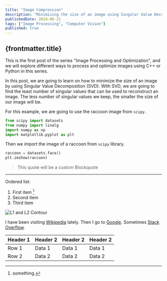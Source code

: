 ```yaml
---
title: "Image Compression"
description: "Minimizing the size of an image using Singular Value Decomposition"
publishedDate: 2024-06-21
tags: ["Image Processing", "Computer Vision"]
published: true
---
```


## {frontmatter.title}

This is the first post of the series "Image Processing and Optimization", and we will explore different ways to process and optimize images using C++ or Python in this series.

In this post, we are going to learn on how to minimize the size of an image by using Singular Value Decomposition (SVD).
With SVD, we are going to find the least number of singular values that can be used to reconstruct an image.
The less number of singular values we keep, the smaller the size of our image will be.

For this example, we are going to use the raccoon image from `scipy`.

```python
from scipy import datasets
from numpy import linalg
import numpy as np
import matplotlib.pyplot as plt
```

Then we import the image of a raccoon from `scipy` library.

```python
raccoon = datasets.face()
plt.imshow(raccoon)
```

> This quote will be a custom Blockquote

---

Ordered list:
1. First item [^1]
2. Second item
3. Third item

[^1]: something.


![L1 and L2 Contour](https://upload.wikimedia.org/wikipedia/commons/thumb/f/f8/L1_and_L2_balls.svg/1024px-L1_and_L2_balls.svg.png "L1 and L2 Contour")


I have been visiting [Wikipedia](https://www.wikipedia.org/) lately.
Then I go to [Google](https://www.google.com/).
Sometimes [Stack Overflow](https://stackoverflow.com/).


| Header 1 | Header 2 | Header 2 | Header 2 |
|----------|----------|----------|----------|
| Row 1    | Data 1   | Data 1   | Data 1   |
| Row 2    | Data 2   | Data 2   | Data 2   |
